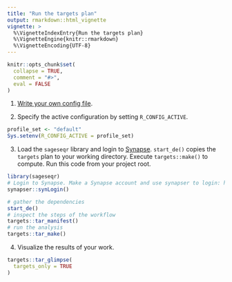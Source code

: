 ```yaml
---
title: "Run the targets plan"
output: rmarkdown::html_vignette
vignette: >
  %\VignetteIndexEntry{Run the targets plan}
  %\VignetteEngine{knitr::rmarkdown}
  %\VignetteEncoding{UTF-8}
---
```


```r
knitr::opts_chunk$set(
  collapse = TRUE,
  comment = "#>",
  eval = FALSE
)
```

1. [Write your own config file](https://sage-bionetworks.github.io/sageseqr/articles/customize-config.html).

2. Specify the active configuration by setting `R_CONFIG_ACTIVE`.

```r
profile_set <- "default"
Sys.setenv(R_CONFIG_ACTIVE = profile_set)
```

3. Load the `sageseqr` library and login to [Synapse](https://www.synapse.org/). `start_de()` copies the `targets` plan to your working directory. Execute `targets::make()` to compute. Run this code from your project root.

```r
library(sageseqr)
# Login to Synapse. Make a Synapse account and use synapser to login: https://r-docs.synapse.org/articles/manageSynapseCredentials.html
synapser::synLogin()

# gather the dependencies
start_de()
# inspect the steps of the workflow
targets::tar_manifest()
# run the analysis
targets::tar_make()
```

4. Visualize the results of your work. 

```r
targets::tar_glimpse(
  targets_only = TRUE
)
```
